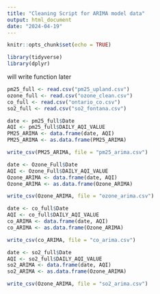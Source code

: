 ```yaml
---
title: "Cleaning Script for ARIMA model data"
output: html_document
date: "2024-04-19"
---
```


```r
knitr::opts_chunk$set(echo = TRUE)
```

```r
library(tidyverse) 
library(dplyr)
```

will write function later 
```r
pm25_full <- read.csv("pm25_upland.csv")
ozone_full <- read.csv("ozone_clean.csv")
co_full <- read.csv("ontario_co.csv")
so2_full <- read.csv("so2_fontana.csv")
```

```r
date <- pm25_full$Date
AQI <- pm25_full$DAILY_AQI_VALUE
PM25_ARIMA <- data.frame(date, AQI)
PM25_ARIMA <- as.data.frame(PM25_ARIMA)

write_csv(PM25_ARIMA, file = "pm25_arima.csv")
```

```r
date <- Ozone_Full$Date
AQI <- Ozone_Full$DAILY_AQI_VALUE
Ozone_ARIMA <- data.frame(date, AQI)
Ozone_ARIMA <- as.data.frame(Ozone_ARIMA)

write_csv(Ozone_ARIMA, file = "ozone_arima.csv")
```

```r
date <- co_full$Date
AQI <- co_full$DAILY_AQI_VALUE
co_ARIMA <- data.frame(date, AQI)
co_ARIMA <- as.data.frame(Ozone_ARIMA)

write_csv(co_ARIMA, file = "co_arima.csv")
```

```r
date <- so2_full$Date
AQI <- so2_full$DAILY_AQI_VALUE
so2_ARIMA <- data.frame(date, AQI)
so2_ARIMA <- as.data.frame(Ozone_ARIMA)

write_csv(Ozone_ARIMA, file = "so2_arima.csv")
```
